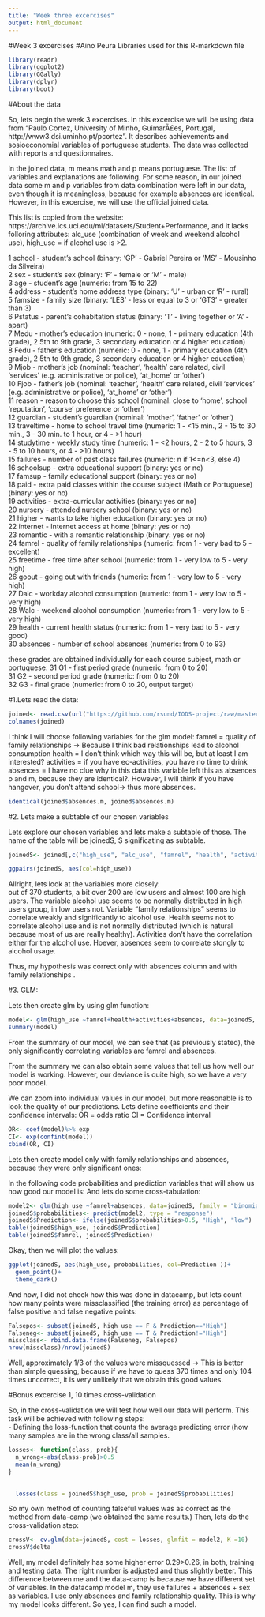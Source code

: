 ```yaml
---
title: "Week three excercises"
output: html_document
---
```


#Week 3 excercises
#Aino Peura
Libraries used for this R-markdown file
```r
library(readr)
library(ggplot2)
library(GGally)
library(dplyr)
library(boot)
```
#About the data

So, lets begin the week 3 excercises. In this excercise we will be using data from "Paulo Cortez, University of Minho, GuimarÃ£es, Portugal, http://www3.dsi.uminho.pt/pcortez". It describes achievements and sosioeconomial variables of portuguese students. The data was collected with reports and questionnaires.   

In the joined data, m means math and p means portuguese. The list of variables and explanations are following. For some reason, in our joined data some m and p variables from data combination were left in our data, even though it is meaningless, because for example absences are identical. However, in this excercise, we will use the official joined data.  

This list is copied from the website: https://archive.ics.uci.edu/ml/datasets/Student+Performance, and it lacks folloring attributes: alc_use (combination of week and weekend alcohol use), high_use = if alcohol use is >2.  

1 school - student's school (binary: 'GP' - Gabriel Pereira or 'MS' - Mousinho da Silveira)  
2 sex - student's sex (binary: 'F' - female or 'M' - male)  
3 age - student's age (numeric: from 15 to 22)  
4 address - student's home address type (binary: 'U' - urban or 'R' - rural)  
5 famsize - family size (binary: 'LE3' - less or equal to 3 or 'GT3' - greater than 3)  
6 Pstatus - parent's cohabitation status (binary: 'T' - living together or 'A' - apart)  
7 Medu - mother's education (numeric: 0 - none, 1 - primary education (4th grade), 2 5th to 9th grade, 3  secondary education or 4 higher education)  
8 Fedu - father's education (numeric: 0 - none, 1 - primary education (4th grade), 2 5th to 9th grade, 3  secondary education or 4  higher education)  
9 Mjob - mother's job (nominal: 'teacher', 'health' care related, civil 'services' (e.g. administrative or police), 'at_home' or 'other')  
10 Fjob - father's job (nominal: 'teacher', 'health' care related, civil 'services' (e.g. administrative or police), 'at_home' or 'other')  
11 reason - reason to choose this school (nominal: close to 'home', school 'reputation', 'course' preference or 'other')  
12 guardian - student's guardian (nominal: 'mother', 'father' or 'other')  
13 traveltime - home to school travel time (numeric: 1 - <15 min., 2 - 15 to 30 min., 3 - 30 min. to 1 hour, or 4 - >1 hour)  
14 studytime - weekly study time (numeric: 1 - <2 hours, 2 - 2 to 5 hours, 3 - 5 to 10 hours, or 4 - >10 hours)  
15 failures - number of past class failures (numeric: n if 1<=n<3, else 4)  
16 schoolsup - extra educational support (binary: yes or no)  
17 famsup - family educational support (binary: yes or no)  
18 paid - extra paid classes within the course subject (Math or Portuguese) (binary: yes or no)  
19 activities - extra-curricular activities (binary: yes or no)  
20 nursery - attended nursery school (binary: yes or no)  
21 higher - wants to take higher education (binary: yes or no)  
22 internet - Internet access at home (binary: yes or no)  
23 romantic - with a romantic relationship (binary: yes or no)  
24 famrel - quality of family relationships (numeric: from 1 - very bad to 5 - excellent)  
25 freetime - free time after school (numeric: from 1 - very low to 5 - very high)  
26 goout - going out with friends (numeric: from 1 - very low to 5 - very high)  
27 Dalc - workday alcohol consumption (numeric: from 1 - very low to 5 - very high)  
28 Walc - weekend alcohol consumption (numeric: from 1 - very low to 5 - very high)  
29 health - current health status (numeric: from 1 - very bad to 5 - very good)  
30 absences - number of school absences (numeric: from 0 to 93)  

these grades are obtained individually for each course subject, math or portuquese:
31 G1 - first period grade (numeric: from 0 to 20)   
31 G2 - second period grade (numeric: from 0 to 20)   
32 G3 - final grade (numeric: from 0 to 20, output target)   

#1.Lets read the data: 

```r
joined<- read.csv(url("https://github.com/rsund/IODS-project/raw/master/data/alc.csv"))
colnames(joined)
```

I think I will choose following variables for the glm model: 
famrel = quality of family relationships -> Because I think bad relationships lead to alcohol consumption
health = I don't think which way this will be, but at least I am interested?
activities = if you have ec-activities, you have no time to drink
absences = I have no clue why in this data this variable left this as absences p and m, because they are identical?. However, I will think if you have hangover, you don't attend school-> thus more absences. 

```r
identical(joined$absences.m, joined$absences.m)


```

#2. Lets make a subtable of our chosen variables

Lets explore our chosen variables and lets make a subtable of those. The name of the table will be joinedS, S significating as subtable.

```r
joinedS<- joined[,c("high_use", "alc_use", "famrel", "health", "activities", "absences")]

ggpairs(joinedS, aes(col=high_use))
```

Allright, lets look at the variables more closely:  
out of 370 students, a bit over 200 are low users and almost 100 are high users. 
The variable alcohol use seems to be normally distributed in high users group, in low users not.
Variable "family relationships" seems to correlate weakly and significantly to alcohol use. 
Health seems not to correlate alcohol use and is not normally distributed (which is natural because most of us are really healthy). Activities don't have the correlation either for the alcohol use. Hoever, absences seem to correlate stongly to alcohol usage. 

Thus, my hypothesis was correct only with absences column and with family relationships . 

#3. GLM:

Lets then create glm by using glm function: 
```r
model<- glm(high_use ~famrel+health+activities+absences, data=joinedS, family = "binomial")
summary(model)
```

From the summary of our model, we can see that (as previously stated), the only significantly correlating variables are famrel and absences. 

From the summary we can also obtain some values that tell us how well our model is working. However, our deviance is quite high, so we have a very poor model. 

We can zoom into individual values in our model, but more reasonable is to look the quality of our predictions. 
Lets define coefficients and their confidence intervals:
OR = odds ratio
CI = Confidence interval

```r
OR<- coef(model)%>% exp
CI<- exp(confint(model))
cbind(OR, CI)

```

Lets then create model only with family relationships and absences, because they were only significant ones:  

In the following code probabilities and prediction variables that will show us how good our model is: 
And lets do some cross-tabulation: 

```r
model2<- glm(high_use ~famrel+absences, data=joinedS, family = "binomial")
joinedS$probabilities<- predict(model2, type = "response")
joinedS$Prediction<- ifelse(joinedS$probabilities>0.5, "High", "low")
table(joinedS$high_use, joinedS$Prediction)
table(joinedS$famrel, joinedS$Prediction)

```

Okay, then we will plot the values: 
```r
ggplot(joinedS, aes(high_use, probabilities, col=Prediction ))+
  geom_point()+
  theme_dark()
```
And now, I did not check how this was done in datacamp, but lets count how many points were missclassified (the training error) as percentage of false positive and false negative points: 
```r
Falsepos<- subset(joinedS, high_use == F & Prediction=="High")
Falseneg<- subset(joinedS, high_use == T & Prediction!="High")
missclass<- rbind.data.frame(Falseneg, Falsepos)
nrow(missclass)/nrow(joinedS)

```

Well, approximately 1/3 of the values were missquessed -> This is better than simple quessing, because if we have to quess 370 times and only 104 times uncorrect, it is very unlikely that we obtain this good values. 

#Bonus excercise 1, 10 times cross-validation

So, in the cross-validation we will test how well our data will perform. This task will be achieved with following steps:  
- Defining the loss-function that counts the average predicting error (how many samples are in the wrong class/all samples. 

```r
losses<- function(class, prob){
  n_wrong<-abs(class-prob)>0.5
  mean(n_wrong)
}
 

  losses(class = joinedS$high_use, prob = joinedS$probabilities)
```

So my own method of counting falseful values was as correct as the method from data-camp (we obtained the same results.) Then, lets do the cross-validation step: 

```r
crossV<- cv.glm(data=joinedS, cost = losses, glmfit = model2, K =10)
crossV$delta

```

Well, my model definitely has some higher error 0.29>0.26, in both, training and testing data. The right number is adjusted and thus slightly better.  This difference between me and the data-camp is because we have different set of variables. In the datacamp model m, they use failures + absences + sex as variables. I use only absences and family relationship quality. This is why my model looks different. So yes, I can find such a model. 

